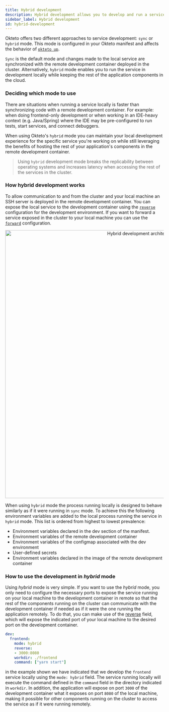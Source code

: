 ```yaml
---
title: Hybrid development
description: Hybrid development allows you to develop and run a service locally while the other components of your app run in the cloud.
sidebar_label: Hybrid development
id: hybrid-development
---
```



Okteto offers two different approaches to service development: `sync` or `hybrid` mode. This mode is configured in your Okteto manifest and affects the behavior of [`okteto up`](/reference/cli/#up).

`Sync` is the default mode and changes made to the local service are synchronized with the remote development container deployed in the cluster. Alternatively, `hybrid` mode enables you to run the service in development locally while keeping the rest of the application components in the cloud.

### Deciding which mode to use

There are situations when running a service locally is faster than synchronizing code with a remote development container. For example: when doing frontend-only development or when working in an IDE-heavy context (e.g. Java/Spring) where the IDE may be pre-configured to run tests, start services, and connect debuggers. 

When using Okteto's `hybrid` mode you can maintain your local development experience for the specific service you're working on while still leveraging the benefits of hosting the rest of your application's components in the remote development container.

> Using `hybrid` development mode breaks the replicability between operating systems and increases latency when accessing the rest of the services in the cluster. 

### How hybrid development works

To allow communication to and from the cluster and your local machine an SSH server is deployed in the remote development container. You can expose the local service to the development container using the [`reverse`](/reference/okteto-manifest.mdx/#reverse-string-optional) configuration for the development environment. If you want to forward a service exposed in the cluster to your local machine you can use the [`forward`](/reference/okteto-manifest.mdx/#forward-string-optional) configuration.

<p align="center">
  <Image
    src={require("@site/static/img/hybrid-development-arch.png").default}
    alt="Hybrid development architecture"
    width="850"
  />
</p>

When using `hybrid` mode the process running locally is designed to behave similarly as if it were running in `sync` mode. To achieve this the following environment variables are added to the local process running the service in `hybrid` mode. This list is ordered from highest to lowest prevalence:
- Environment variables declared in the dev section of the manifest.
- Environment variables of the remote development container
- Environment variables of the configmap associated with the dev environment
- User-defined secrets
- Environment variables declared in the image of the remote development container

### How to use the development in *hybrid* mode

Using *hybrid* mode is very simple. If you want to use the *hybrid* mode, you only need to configure the necessary ports to expose the service running on your local machine to the development container in remote so that the rest of the components running on the cluster can communicate with the development container if needed as if it were the one running the application remotely. To do that, you can make use of the [reverse](reference/manifest/#reverse-string-optional) field, which will expose the indicated port of your local machine to the desired port on the development container.

```yaml
dev:
  frontend:
    mode: hybrid
    reverse: 
    - 3000:8080
    workdir: ./frontend
    command: ["yarn start"]
```

in the example shown we have indicated that we develop the `frontend` service locally using the `mode: hybrid` field.  The service running locally will execute the command defined in the `command` field in the directory indicated in `workdir`. In addition, the application will expose on port `3000` of the development container what it exposes on port `8080` of the local machine, making it possible for other components running on the cluster to access the service as if it were running remotely.